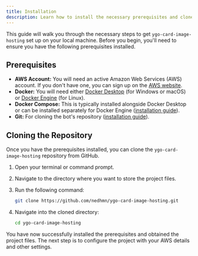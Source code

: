 ```yaml
---
title: Installation
description: Learn how to install the necessary prerequisites and clone the ygo-card-image-hosting repository.
---
```


This guide will walk you through the necessary steps to get `ygo-card-image-hosting` set up on your local machine. Before you begin, you'll need to ensure you have the following prerequisites installed.

## Prerequisites

- **AWS Account:** You will need an active Amazon Web Services (AWS) account. If you don't have one, you can sign up on the [AWS website](https://aws.amazon.com/).
- **Docker:** You will need either [Docker Desktop](https://www.docker.com/products/docker-desktop/) (for Windows or macOS) or [Docker Engine](https://docs.docker.com/engine/install/) (for Linux).
- **Docker Compose:** This is typically installed alongside Docker Desktop or can be installed separately for Docker Engine ([installation guide](https://docs.docker.com/compose/install/)).
- **Git:** For cloning the bot's repository ([installation guide](https://git-scm.com/downloads)).

## Cloning the Repository

Once you have the prerequisites installed, you can clone the `ygo-card-image-hosting` repository from GitHub.

1.  Open your terminal or command prompt.
2.  Navigate to the directory where you want to store the project files.
3.  Run the following command:

    ```bash
    git clone https://github.com/nedhmn/ygo-card-image-hosting.git
    ```

4.  Navigate into the cloned directory:

    ```bash
    cd ygo-card-image-hosting
    ```

You have now successfully installed the prerequisites and obtained the project files. The next step is to configure the project with your AWS details and other settings.
